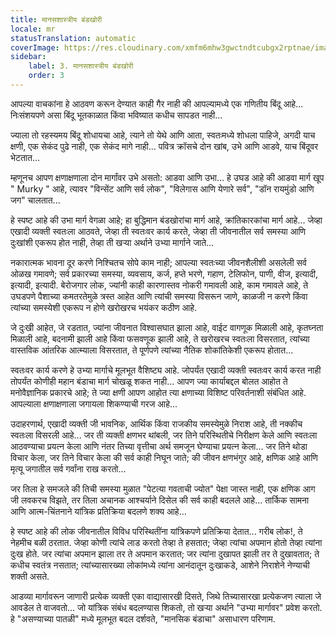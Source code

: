 ```yaml
---
title: मानसशास्त्रीय बंडखोरी
locale: mr
statusTranslation: automatic
coverImage: https://res.cloudinary.com/xmfm6mhw3gwctndtcubgx2rptnae/image/upload/v1740468922/small_cover_tratado_de_psicologia_revolucionaria_a4c0dca4e0.webp
sidebar:
    label: 3. मानसशास्त्रीय बंडखोरी
    order: 3
---
```

आपल्या वाचकांना हे आठवण करून देण्यात काही गैर नाही की आपल्यामध्ये एक गणितीय बिंदू आहे... निःसंशयपणे असा बिंदू भूतकाळात किंवा भविष्यात कधीच सापडत नाही...

ज्याला तो रहस्यमय बिंदू शोधायचा आहे, त्याने तो येथे आणि आता, स्वतःमध्ये शोधला पाहिजे, अगदी याच क्षणी, एक सेकंद पुढे नाही, एक सेकंद मागे नाही... पवित्र क्रॉसचे दोन खांब, उभे आणि आडवे, याच बिंदूवर भेटतात...

म्हणूनच आपण क्षणाक्षणाला दोन मार्गांवर उभे असतो: आडवा आणि उभा... हे उघड आहे की आडवा मार्ग खूप " Murky " आहे, त्यावर "विन्सेंट आणि सर्व लोक", "विलेगास आणि येणारे सर्व", "डॉन रायमुंडो आणि जग" चालतात...

हे स्पष्ट आहे की उभा मार्ग वेगळा आहे; हा बुद्धिमान बंडखोरांचा मार्ग आहे, क्रांतिकारकांचा मार्ग आहे... जेव्हा एखादी व्यक्ती स्वतःला आठवते, जेव्हा ती स्वतःवर कार्य करते, जेव्हा ती जीवनातील सर्व समस्या आणि दुःखांशी एकरूप होत नाही, तेव्हा ती खऱ्या अर्थाने उभ्या मार्गाने जाते...

नकारात्मक भावना दूर करणे निश्चितच सोपे काम नाही; आपल्या स्वतःच्या जीवनशैलीशी असलेली सर्व ओळख गमावणे; सर्व प्रकारच्या समस्या, व्यवसाय, कर्ज, हप्ते भरणे, गहाण, टेलिफोन, पाणी, वीज, इत्यादी, इत्यादी, इत्यादी. बेरोजगार लोक, ज्यांनी काही कारणास्तव नोकरी गमावली आहे, काम गमावले आहे, ते उघडपणे पैशाच्या कमतरतेमुळे त्रस्त आहेत आणि त्यांची समस्या विसरून जाणे, काळजी न करणे किंवा त्यांच्या समस्येशी एकरूप न होणे खरोखरच भयंकर कठीण आहे.

जे दुःखी आहेत, जे रडतात, ज्यांना जीवनात विश्वासघात झाला आहे, वाईट वागणूक मिळाली आहे, कृतघ्नता मिळाली आहे, बदनामी झाली आहे किंवा फसवणूक झाली आहे, ते खरोखरच स्वतःला विसरतात, त्यांच्या वास्तविक आंतरिक आत्म्याला विसरतात, ते पूर्णपणे त्यांच्या नैतिक शोकांतिकेशी एकरूप होतात...

स्वतःवर कार्य करणे हे उभ्या मार्गाचे मूलभूत वैशिष्ट्य आहे. जोपर्यंत एखादी व्यक्ती स्वतःवर कार्य करत नाही तोपर्यंत कोणीही महान बंडाचा मार्ग चोखळू शकत नाही... आपण ज्या कार्याबद्दल बोलत आहोत ते मनोवैज्ञानिक प्रकारचे आहे; ते ज्या क्षणी आपण आहोत त्या क्षणाच्या विशिष्ट परिवर्तनाशी संबंधित आहे. आपल्याला क्षणाक्षणाला जगायला शिकण्याची गरज आहे...

उदाहरणार्थ, एखादी व्यक्ती जी भावनिक, आर्थिक किंवा राजकीय समस्येमुळे निराश आहे, ती नक्कीच स्वतःला विसरली आहे... जर ती व्यक्ती क्षणभर थांबली, जर तिने परिस्थितीचे निरीक्षण केले आणि स्वतःला आठवण्याचा प्रयत्न केला आणि नंतर तिच्या वृत्तीचा अर्थ समजून घेण्याचा प्रयत्न केला... जर तिने थोडा विचार केला, जर तिने विचार केला की सर्व काही निघून जाते; की जीवन क्षणभंगुर आहे, क्षणिक आहे आणि मृत्यू जगातील सर्व गर्वांना राख करतो...

जर तिला हे समजले की तिची समस्या मुळात "पेटत्या गवताची ज्योत" पेक्षा जास्त नाही, एक क्षणिक आग जी लवकरच विझते, तर तिला अचानक आश्चर्याने दिसेल की सर्व काही बदलले आहे... तार्किक सामना आणि आत्म-चिंतनाने यांत्रिक प्रतिक्रिया बदलणे शक्य आहे...

हे स्पष्ट आहे की लोक जीवनातील विविध परिस्थितींना यांत्रिकपणे प्रतिक्रिया देतात... गरीब लोक!, ते नेहमीच बळी ठरतात. जेव्हा कोणी त्यांचे लाड करतो तेव्हा ते हसतात; जेव्हा त्यांचा अपमान होतो तेव्हा त्यांना दुःख होते. जर त्यांचा अपमान झाला तर ते अपमान करतात; जर त्यांना दुखापत झाली तर ते दुखावतात; ते कधीच स्वतंत्र नसतात; त्यांच्यासारख्या लोकांमध्ये त्यांना आनंदातून दुःखाकडे, आशेने निराशेने नेण्याची शक्ती असते.

आडव्या मार्गावरून जाणारी प्रत्येक व्यक्ती एका वाद्यासारखी दिसते, जिथे तिच्यासारखा प्रत्येकजण त्याला जे आवडेल ते वाजवतो... जो यांत्रिक संबंध बदलण्यास शिकतो, तो खऱ्या अर्थाने "उभ्या मार्गावर" प्रवेश करतो. हे "असण्याच्या पातळी" मध्ये मूलभूत बदल दर्शवते, "मानसिक बंडाचा" असाधारण परिणाम.


